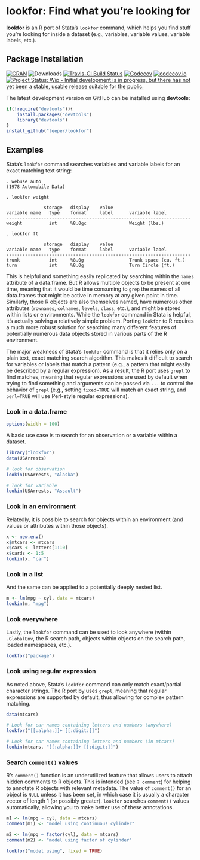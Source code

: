 # lookfor: Find what you're looking for #

**lookfor** is an R port of Stata's `lookfor` command, which helps you find stuff you're looking for inside a dataset (e.g., variables, variable values, variable labels, etc.).

## Package Installation ##

[![CRAN](http://www.r-pkg.org/badges/version/lookfor)](http://cran.r-project.org/web/packages/lookfor/)
![Downloads](http://cranlogs.r-pkg.org/badges/lookfor)
[![Travis-CI Build Status](https://travis-ci.org/leeper/lookfor.png?branch=master)](https://travis-ci.org/leeper/lookfor)
[![Codecov](http://www.r-pkg.org/badges/version/lookfor)](http://cran.r-project.org/web/packages/lookfor/)
[![codecov.io](http://codecov.io/github/leeper/lookfor/coverage.svg?branch=master)](http://codecov.io/github/leeper/lookfor?branch=master)
[![Project Status: Wip - Initial development is in progress, but there has not yet been a stable, usable release suitable for the public.](http://www.repostatus.org/badges/latest/wip.svg)](http://www.repostatus.org/#wip)

The latest development version on GitHub can be installed using **devtools**:

```R
if(!require("devtools")){
    install.packages("devtools")
    library("devtools")
}
install_github("leeper/lookfor")
```

## Examples ##

Stata's `lookfor` command searches variables and variable labels for an exact matching text string:

```
. webuse auto
(1978 Automobile Data)

. lookfor weight

              storage   display    value
variable name   type    format     label      variable label
---------------------------------------------------------------------
weight          int     %8.0gc                Weight (lbs.)

. lookfor ft

              storage   display    value
variable name   type    format     label      variable label
---------------------------------------------------------------------
trunk           int     %8.0g                 Trunk space (cu. ft.)
turn            int     %8.0g                 Turn Circle (ft.)
```

This is helpful and something easily replicated by searching within the `names` attribute of a data.frame. But R allows multiple objects to be present at one time, meaning that it would be time consuming to `grep` the names of all data.frames that might be active in memory at any given point in time. Similarly, those R objects are also themselves named, have numerous other attributes (`rownames`, `colnames`, `levels`, `class`, etc.), and might be stored within lists or environments. While the `lookfor` command in Stata is helpful, it's actually solving a relatively simple problem. Porting `lookfor` to R requires a much more robust solution for searching many different features of potentially numerous data objects stored in various parts of the R environment.

The major weakness of Stata's `lookfor` command is that it relies only on a plain text, exact matching search algorithm. This makes it difficult to search for variables or labels that match a pattern (e.g., a pattern that might easily be described by a regular expression). As a result, the R port uses `grepl` to find matches, meaning that regular expressions are used by default when trying to find something and arguments can be passed via `...` to control the behavior of `grepl` (e.g., setting `fixed=TRUE` will match an exact string, and `perl=TRUE` will use Perl-style regular expressions).

### Look in a data.frame ###

```r
options(width = 100)
```

A basic use case is to search for an observation or a variable within a dataset.

```r
library("lookfor")
data(USArrests)

# look for observation
lookin(USArrests, "Alaska")

# look for variable
lookin(USArrests, "Assault")
```


### Look in an environment ###

Relatedly, it is possible to search for objects within an environment (and values or attributes within those objects).

```r
x <- new.env()
x$mtcars <- mtcars
x$cars <- letters[1:10]
x$cards <- 1:5
lookin(x, "car")
```


### Look in a list ###

And the same can be applied to a potentially deeply nested list.

```r
m <- lm(mpg ~ cyl, data = mtcars)
lookin(m, "mpg")
```


### Look everywhere ###

Lastly, the `lookfor` command can be used to look anywhere (within `.GlobalEnv`, the R search path, objects within objects on the search path, loaded namespaces, etc.).

```r
lookfor("package")
```

### Look using regular expression ###

As noted above, Stata's `lookfor` command can only match exact/partial character strings. The R port by uses `grepl`, meaning that regular expressions are supported by default, thus allowing for complex pattern matching.

```r
data(mtcars)

# Look for car names containing letters and numbers (anywhere)
lookfor("[[:alpha:]]+ [[:digit:]]")

# Look for car names containing letters and numbers (in mtcars)
lookin(mtcars, "[[:alpha:]]+ [[:digit:]]")
```

### Search `comment()` values ###

R's `comment()` function is an underutilized feature that allows users to attach hidden comments to R objects. This is intended (see `? comment`) for helping to annotate R objects with relevant metadata. The value of `comment()` for an object is `NULL` unless it has been set, in which case it is usually a character vector of length 1 (or possibly greater). `lookfor` searches `comment()` values automatically, allowing you to make better use of these annotations.

```r
m1 <- lm(mpg ~ cyl, data = mtcars)
comment(m1) <- "model using continuous cylinder"

m2 <- lm(mpg ~ factor(cyl), data = mtcars)
comment(m2) <- "model using factor of cylinder"

lookfor("model using", fixed = TRUE)
```

